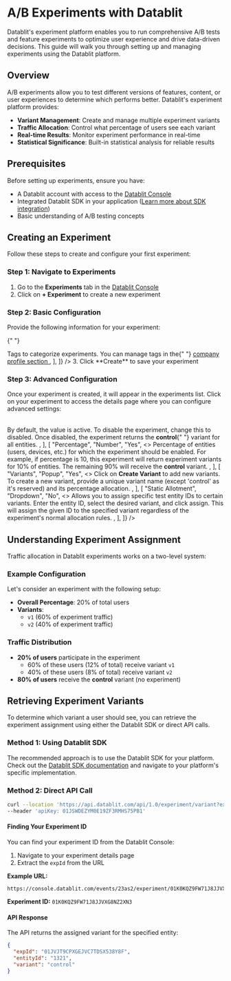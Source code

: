 
# A/B Experiments with Datablit

Datablit's experiment platform enables you to run comprehensive A/B tests and feature experiments to optimize user experience and drive data-driven decisions. This guide will walk you through setting up and managing experiments using the Datablit platform.

## Overview

A/B experiments allow you to test different versions of features, content, or user experiences to determine which performs better. Datablit's experiment platform provides:

- **Variant Management**: Create and manage multiple experiment variants
- **Traffic Allocation**: Control what percentage of users see each variant
- **Real-time Results**: Monitor experiment performance in real-time
- **Statistical Significance**: Built-in statistical analysis for reliable results

## Prerequisites

Before setting up experiments, ensure you have:

- A Datablit account with access to the [Datablit Console](https://console.datablit.com)
- Integrated Datablit SDK in your application ([Learn more about SDK integration](/docs/datablit-sdk))
- Basic understanding of A/B testing concepts

## Creating an Experiment

Follow these steps to create and configure your first experiment:

### Step 1: Navigate to Experiments

1. Go to the **Experiments** tab in the [Datablit Console](https://console.datablit.com)
2. Click on **+ Experiment** to create a new experiment

### Step 2: Basic Configuration

Provide the following information for your experiment:

{" "}

<Table
  columns={[
    { header: "PROPERTY", width: "20%" },
    { header: "TYPE", width: "15%" },
    { header: "REQUIRED", width: "10%" },
    { header: "DESCRIPTION", width: "50%" },
  ]}
  data={[
    [
      "Experiment name",
      "String",
      "Yes",
      "A string to understand the experiment purpose",
    ],
    ["Description", "String", "Yes", "Description of the experiment"],
    [
      "Tags",
      "Dropdown",
      "No",
      <>
        Tags to categorize experiments. You can manage tags in the{" "}
        <a
          href={process.env.NEXT_PUBLIC_DATABLIT_CONSOLE_URL}
          className="text-blue-600 hover:text-blue-800 underline"
        >
          company profile section
        </a>
      </>,
    ],
  ]}
/>
3. Click **Create** to save your experiment

### Step 3: Advanced Configuration

Once your experiment is created, it will appear in the experiments list. Click on your experiment to access the details page where you can configure advanced settings:

<Table
  columns={[
    { header: "PROPERTY", width: "20%" },
    { header: "TYPE", width: "15%" },
    { header: "REQUIRED", width: "10%" },
    { header: "DESCRIPTION", width: "50%" },
  ]}
  data={[
    [
      "Status",
      "Dropdown",
      "Yes",
      <>
        By default, the value is active. To disable the experiment, change this
        to disabled. Once disabled, the experiment returns the <b>control</b>{" "}
        variant for all entities.
      </>,
    ],
    [
      "Percentage",
      "Number",
      "Yes",
      <>
        Percentage of entities (users, devices, etc.) for which the experiment
        should be enabled. For example, if percentage is 10, this experiment
        will return experiment variants for 10% of entities. The remaining 90%
        will receive the <b>control</b> variant.
      </>,
    ],
    [
      "Variants",
      "Popup",
      "Yes",
      <>
        Click on <b>Create Variant</b> to add new variants. To create a new
        variant, provide a unique variant name (except 'control' as it's
        reserved) and its percentage allocation.
      </>,
    ],
    [
      "Static Allotment",
      "Dropdown",
      "No",
      <>
        Allows you to assign specific test entity IDs to certain variants. Enter
        the entity ID, select the desired variant, and click assign. This will
        assign the given ID to the specified variant regardless of the
        experiment's normal allocation rules.
      </>,
    ],
  ]}
/>

## Understanding Experiment Assignment

Traffic allocation in Datablit experiments works on a two-level system:

### Example Configuration

Let's consider an experiment with the following setup:

- **Overall Percentage**: 20% of total users
- **Variants**:
  - `v1` (60% of experiment traffic)
  - `v2` (40% of experiment traffic)

### Traffic Distribution

- **20% of users** participate in the experiment
  - 60% of these users (12% of total) receive variant `v1`
  - 40% of these users (8% of total) receive variant `v2`
- **80% of users** receive the **control** variant (no experiment)

## Retrieving Experiment Variants

To determine which variant a user should see, you can retrieve the experiment assignment using either the Datablit SDK or direct API calls.

### Method 1: Using Datablit SDK

The recommended approach is to use the Datablit SDK for your platform. Check out the [Datablit SDK documentation](/docs/datablit-sdk) and navigate to your platform's specific implementation.

### Method 2: Direct API Call

```sh
curl --location 'https://api.datablit.com/api/1.0/experiment/variant?expId=01JVJT9CPXGEJVC7TDSX538Y8F&entityId=1321' \
--header 'apiKey: 01JSWDEZYM0E19ZF3RMHS75PB1'
```

#### Finding Your Experiment ID

You can find your experiment ID from the Datablit Console:

1. Navigate to your experiment details page
2. Extract the `expId` from the URL

**Example URL:**

```
https://console.datablit.com/events/23as2/experiment/01K0KQZ9FW71J8JJVXG8NZ2XN3
```

**Experiment ID:** `01K0KQZ9FW71J8JJVXG8NZ2XN3`

#### API Response

The API returns the assigned variant for the specified entity:

```json
{
  "expId": "01JVJT9CPXGEJVC7TDSX538Y8F",
  "entityId": "1321",
  "variant": "control"
}
```
